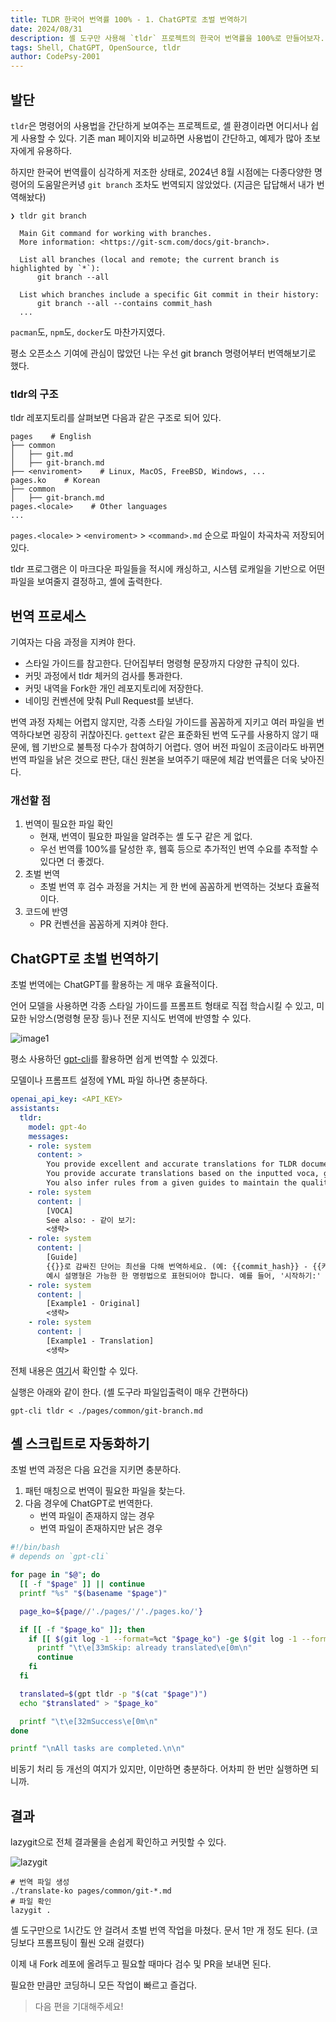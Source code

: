 ```yaml
---
title: TLDR 한국어 번역률 100% - 1. ChatGPT로 초벌 번역하기
date: 2024/08/31
description: 셸 도구만 사용해 `tldr` 프로젝트의 한국어 번역률을 100%로 만들어보자.
tags: Shell, ChatGPT, OpenSource, tldr
author: CodePsy-2001
---
```


## 발단

`tldr`은 명령어의 사용법을 간단하게 보여주는 프로젝트로, 셸 환경이라면 어디서나 쉽게 사용할 수 있다.
기존 man 페이지와 비교하면 사용법이 간단하고, 예제가 많아 초보자에게 유용하다.

하지만 한국어 번역률이 심각하게 저조한 상태로,
2024년 8월 시점에는 다종다양한 명령어의 도움말은커녕 `git branch` 조차도 번역되지 않았었다.
(지금은 답답해서 내가 번역해놨다)

```
❯ tldr git branch

  Main Git command for working with branches.
  More information: <https://git-scm.com/docs/git-branch>.

  List all branches (local and remote; the current branch is highlighted by `*`):
      git branch --all

  List which branches include a specific Git commit in their history:
      git branch --all --contains commit_hash
  ...
```

`pacman`도, `npm`도, `docker`도 마찬가지였다.

평소 오픈소스 기여에 관심이 많았던 나는 우선 git branch 명령어부터 번역해보기로 했다.


### tldr의 구조

tldr 레포지토리를 살펴보면 다음과 같은 구조로 되어 있다.

```tree
pages    # English
├── common
│   ├── git.md
│   ├── git-branch.md
├── <enviroment>    # Linux, MacOS, FreeBSD, Windows, ...
pages.ko    # Korean
├── common
│   ├── git-branch.md
pages.<locale>    # Other languages
...
```

`pages.<locale>` > `<enviroment>` > `<command>.md` 순으로 파일이 차곡차곡 저장되어 있다.

tldr 프로그램은 이 마크다운 파일들을 적시에 캐싱하고, 시스템 로캐일을 기반으로 어떤 파일을 보여줄지 결정하고, 셸에 출력한다.


## 번역 프로세스

기여자는 다음 과정을 지켜야 한다.
- 스타일 가이드를 참고한다. 단어집부터 명령형 문장까지 다양한 규칙이 있다.
- 커밋 과정에서 tldr 체커의 검사를 통과한다.
- 커밋 내역을 Fork한 개인 레포지토리에 저장한다.
- 네이밍 컨벤션에 맞춰 Pull Request를 보낸다.

번역 과정 자체는 어렵지 않지만, 각종 스타일 가이드를 꼼꼼하게 지키고 여러 파일을 번역하다보면 굉장히 귀찮아진다.
`gettext` 같은 표준화된 번역 도구를 사용하지 않기 때문에, 웹 기반으로 불특정 다수가 참여하기 어렵다.
영어 버전 파일이 조금이라도 바뀌면 번역 파일을 낡은 것으로 판단, 대신 원본을 보여주기 때문에 체감 번역률은 더욱 낮아진다.

### 개선할 점

1. 번역이 필요한 파일 확인
   - 현재, 번역이 필요한 파일을 알려주는 셸 도구 같은 게 없다.
   - 우선 번역률 100%를 달성한 후, 웹훅 등으로 추가적인 번역 수요를 추적할 수 있다면 더 좋겠다.
2. 초벌 번역
   - 초벌 번역 후 검수 과정을 거치는 게 한 번에 꼼꼼하게 번역하는 것보다 효율적이다.
3. 코드에 반영
   - PR 컨벤션을 꼼꼼하게 지켜야 한다.


## ChatGPT로 초벌 번역하기

초벌 번역에는 ChatGPT를 활용하는 게 매우 효율적이다.

언어 모델을 사용하면 각종 스타일 가이드를 프롬프트 형태로 직접 학습시킬 수 있고, 미묘한 뉘앙스(명령형 문장 등)나 전문 지식도 번역에 반영할 수 있다.

![image1](/assets/tldr-translation-1/01.png)

평소 사용하던 [gpt-cli](https://github.com/kharvd/gpt-cli)를 활용하면 쉽게 번역할 수 있겠다.

모델이나 프롬프트 설정에 YML 파일 하나면 충분하다.

```yml
openai_api_key: <API_KEY>
assistants:
  tldr:
    model: gpt-4o
    messages:
    - role: system
      content: >
        You provide excellent and accurate translations for TLDR documentation.
        You provide accurate translations based on the inputted voca, guides, and examples.
        You also infer rules from a given guides to maintain the quality of the translation in as many cases as possible.
    - role: system
      content: |
        [VOCA]
        See also: - 같이 보기:
        <생략>
    - role: system
      content: |
        [Guide]
        {{}}로 감싸진 단어는 최선을 다해 번역하세요. (예: {{commit_hash}} - {{커밋_해시}})
        예시 설명형은 가능한 한 명령법으로 표현되어야 합니다. 예를 들어, '시작하기:' 가 아닌 '시작:' 으로 표현되어야 합니다.
    - role: system
      content: |
        [Example1 - Original]
        <생략>
    - role: system
      content: |
        [Example1 - Translation]
        <생략>
```

전체 내용은 [여기](https://gist.github.com/CodePsy-2001/fcfc5bb7d2d3b43a983306b614fc26f4)서 확인할 수 있다.

실행은 아래와 같이 한다. (셸 도구라 파일입출력이 매우 간편하다)

```shell
gpt-cli tldr < ./pages/common/git-branch.md
```

## 셸 스크립트로 자동화하기

초벌 번역 과정은 다음 요건을 지키면 충분하다.

1. 패턴 매칭으로 번역이 필요한 파일을 찾는다.
2. 다음 경우에 ChatGPT로 번역한다.
    - 번역 파일이 존재하지 않는 경우
    - 번역 파일이 존재하지만 낡은 경우

```bash
#!/bin/bash
# depends on `gpt-cli`

for page in "$@"; do
  [[ -f "$page" ]] || continue
  printf "%s" "$(basename "$page")"

  page_ko=${page//'./pages/'/'./pages.ko/'}

  if [[ -f "$page_ko" ]]; then
    if [[ $(git log -1 --format=%ct "$page_ko") -ge $(git log -1 --format=%ct "$page") ]]; then
      printf "\t\e[33mSkip: already translated\e[0m\n"
      continue
    fi
  fi

  translated=$(gpt tldr -p "$(cat "$page")")
  echo "$translated" > "$page_ko"

  printf "\t\e[32mSuccess\e[0m\n"
done

printf "\nAll tasks are completed.\n\n"
```

비동기 처리 등 개선의 여지가 있지만, 이만하면 충분하다. 어차피 한 번만 실행하면 되니까.


## 결과

lazygit으로 전체 결과물을 손쉽게 확인하고 커밋할 수 있다.

![lazygit](/assets/tldr-translation-1/02.png)

```shell
# 번역 파일 생성
./translate-ko pages/common/git-*.md
# 파일 확인
lazygit .
```

셸 도구만으로 1시간도 안 걸려서 초벌 번역 작업을 마쳤다. 문서 1만 개 정도 된다. (코딩보다 프롬프팅이 훨씬 오래 걸렸다)

이제 내 Fork 레포에 올려두고 필요할 때마다 검수 및 PR을 보내면 된다.

필요한 만큼만 코딩하니 모든 작업이 빠르고 즐겁다.

> 다음 편을 기대해주세요!